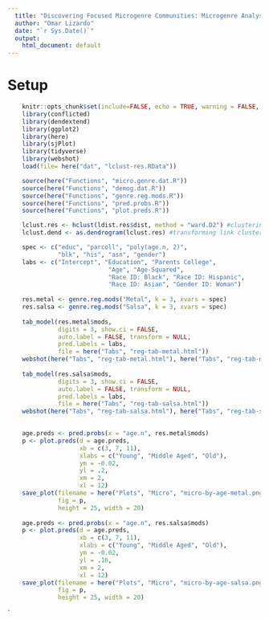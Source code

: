 ```yaml
---
  title: "Discovering Focused Microgenre Communities: Microgenre Analysis"
  author: "Omar Lizardo"
  date: "`r Sys.Date()`"
  output:
    html_document: default
---
```


# Setup
```r
    knitr::opts_chunk$set(include=FALSE, echo = TRUE, warning = FALSE, message = FALSE)
    library(conflicted)
    library(dendextend)
    library(ggplot2)
    library(here)
    library(sjPlot)
    library(tidyverse)
    library(webshot)
    load(file= here("dat", "lclust-res.RData"))
```

```r
    source(here("Functions", "micro.genre.dat.R"))
    source(here("Functions", "demog.dat.R"))
    source(here("Functions", "genre.reg.mods.R"))
    source(here("Functions", "pred.probs.R"))
    source(here("Functions", "plot.preds.R"))
```

```r
    lclust.res <- hclust(ldist.res$dist, method = "ward.D2") #clustering of link by link distance matrix
    lclust.dend <- as.dendrogram(lclust.res) #transforming link clustering into dendrogram
```

```r
    spec <- c("educ", "parcoll", "poly(age.n, 2)", 
              "blk", "his", "asn", "gender")
    labs <- c("Intercept", "Education", "Parents College",
                            "Age", "Age-Squared", 
                            "Race ID: Black", "Race ID: Hispanic",
                            "Race ID: Asian", "Gender ID: Woman")
    
    res.metal <- genre.reg.mods("Metal", k = 3, xvars = spec)
    res.salsa <- genre.reg.mods("Salsa", k = 3, xvars = spec)
    
    tab_model(res.metal$mods, 
              digits = 3, show.ci = FALSE, 
              auto.label = FALSE, transform = NULL,
              pred.labels = labs,
              file = here("Tabs", "reg-tab-metal.html"))
    webshot(here("Tabs", "reg-tab-metal.html"), here("Tabs", "reg-tab-metal.png"))
    
    tab_model(res.salsa$mods, 
              digits = 3, show.ci = FALSE, 
              auto.label = FALSE, transform = NULL,
              pred.labels = labs,
              file = here("Tabs", "reg-tab-salsa.html"))
    webshot(here("Tabs", "reg-tab-salsa.html"), here("Tabs", "reg-tab-salsa.png"))
    
```

```r
    age.preds <- pred.probs(x = "age.n", res.metal$mods)
    p <- plot.preds(d = age.preds, 
                    xb = c(3, 7, 11),
                    xlabs = c("Young", "Middle Aged", "Old"),
                    ym = -0.02,
                    yl = .2, 
                    xm = 2, 
                    xl = 12)
    save_plot(filename = here("Plots", "Micro", "micro-by-age-metal.png"), 
              fig = p,
              height = 25, width = 20)
    
    age.preds <- pred.probs(x = "age.n", res.salsa$mods)
    p <- plot.preds(d = age.preds, 
                    xb = c(3, 7, 11),
                    xlabs = c("Young", "Middle Aged", "Old"),
                    ym = -0.02,
                    yl = .16, 
                    xm = 2, 
                    xl = 12)
    save_plot(filename = here("Plots", "Micro", "micro-by-age-salsa.png"), 
              fig = p,
              height = 25, width = 20)
```
`
  




